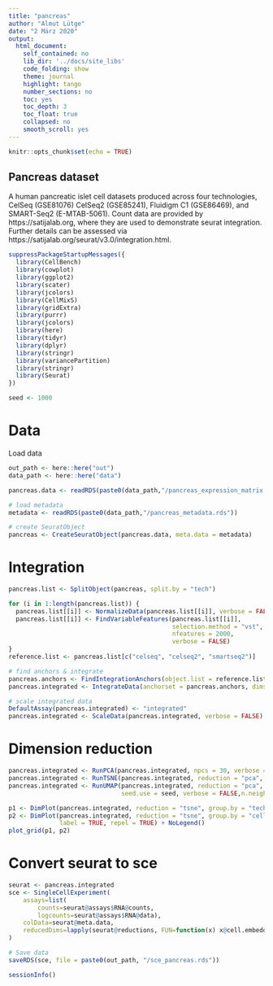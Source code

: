 ```yaml
---
title: "pancreas"
author: "Almut Lütge"
date: "2 März 2020"
output:
  html_document:
    self_contained: no
    lib_dir: '../docs/site_libs'
    code_folding: show
    theme: journal
    highlight: tango
    number_sections: no
    toc: yes
    toc_depth: 3
    toc_float: true
    collapsed: no
    smooth_scroll: yes
---
```


```r
knitr::opts_chunk$set(echo = TRUE)
```

## Pancreas dataset

A human pancreatic islet cell datasets produced across four technologies, CelSeq (GSE81076) CelSeq2 (GSE85241), Fluidigm C1 (GSE86469), and SMART-Seq2 (E-MTAB-5061). Count data are provided by https://satijalab.org, where they are used to demonstrate seurat integration. Further details can be assessed via https://satijalab.org/seurat/v3.0/integration.html. 


```r
suppressPackageStartupMessages({
  library(CellBench)
  library(cowplot)
  library(ggplot2)
  library(scater)
  library(jcolors)
  library(CellMixS)
  library(gridExtra)
  library(purrr)
  library(jcolors)
  library(here)
  library(tidyr)
  library(dplyr)
  library(stringr)
  library(variancePartition)
  library(stringr)
  library(Seurat)
})

seed <- 1000
```

# Data
Load data

```r
out_path <- here::here("out")
data_path <- here::here("data")

pancreas.data <- readRDS(paste0(data_path,"/pancreas_expression_matrix.rds"))

# load metadata
metadata <- readRDS(paste0(data_path,"/pancreas_metadata.rds"))

# create SeuratObject
pancreas <- CreateSeuratObject(pancreas.data, meta.data = metadata)

```


# Integration
```r
pancreas.list <- SplitObject(pancreas, split.by = "tech")

for (i in 1:length(pancreas.list)) {
  pancreas.list[[i]] <- NormalizeData(pancreas.list[[i]], verbose = FALSE)
  pancreas.list[[i]] <- FindVariableFeatures(pancreas.list[[i]], 
                                             selection.method = "vst", 
                                             nfeatures = 2000, 
                                             verbose = FALSE)
}
reference.list <- pancreas.list[c("celseq", "celseq2", "smartseq2")]

# find anchors & integrate
pancreas.anchors <- FindIntegrationAnchors(object.list = reference.list, dims = 1:30)
pancreas.integrated <- IntegrateData(anchorset = pancreas.anchors, dims = 1:30)

# scale integrated data
DefaultAssay(pancreas.integrated) <- "integrated"
pancreas.integrated <- ScaleData(pancreas.integrated, verbose = FALSE)
```

# Dimension reduction
```r
pancreas.integrated <- RunPCA(pancreas.integrated, npcs = 30, verbose = FALSE)
pancreas.integrated <- RunTSNE(pancreas.integrated, reduction = "pca", dims = 1:30)
pancreas.integrated <- RunUMAP(pancreas.integrated, reduction = "pca", dims = seq_len(30),
                               seed.use = seed, verbose = FALSE,n.neighbors = 30, min.dist = 0.5)

p1 <- DimPlot(pancreas.integrated, reduction = "tsne", group.by = "tech")
p2 <- DimPlot(pancreas.integrated, reduction = "tsne", group.by = "celltype", 
              label = TRUE, repel = TRUE) + NoLegend()
plot_grid(p1, p2)

```

# Convert seurat to sce
```r
seurat <- pancreas.integrated
sce <- SingleCellExperiment(
    assays=list(
        counts=seurat@assays$RNA@counts,
        logcounts=seurat@assays$RNA@data),
    colData=seurat@meta.data,
    reducedDims=lapply(seurat@reductions, FUN=function(x) x@cell.embeddings)
)

# Save data
saveRDS(sce, file = paste0(out_path, "/sce_pancreas.rds"))
```

```r
sessionInfo()
```



